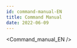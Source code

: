 ```yaml
---
id: command-manual-EN
title: Command Manual
date: 2022-06-09
---
```


<!-- 상위 문서인 /docs/Product/Modules/Serial-to-Ethernet-Module/WIZ500SR-RP/Command-Manual-EN.mdx 문서를 수정해주세요 -->


<Command_manual_EN />
